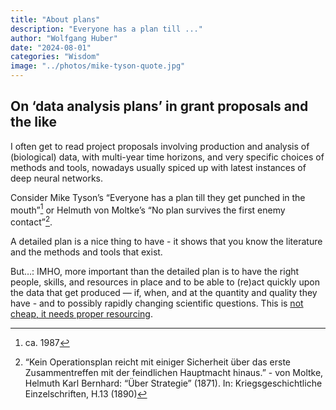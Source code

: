 ```yaml
---
title: "About plans"
description: "Everyone has a plan till ..."
author: "Wolfgang Huber"
date: "2024-08-01"
categories: "Wisdom"
image: "../photos/mike-tyson-quote.jpg"
---
```


## On 'data analysis plans' in grant proposals and the like

I often get to read project proposals involving production and analysis of (biological) data, with multi-year time horizons, and very specific choices of methods and tools, nowadays usually spiced up with latest instances of deep neural networks. 

Consider Mike Tyson's "Everyone has a plan till they get punched in the mouth"^[ca. 1987] or 
Helmuth von Moltke's "No plan survives the first enemy contact"^["Kein Operationsplan reicht mit einiger Sicherheit über das erste Zusammentreffen mit der feindlichen Hauptmacht hinaus." - von Moltke, Helmuth Karl Bernhard: "Über Strategie" (1871). In: Kriegsgeschichtliche Einzelschriften, H.13 (1890)]. 

A detailed plan is a nice thing to have - it shows that you know the literature and the methods and tools that exist.

But...: IMHO, more important than the detailed plan is to have the right people, skills, and resources in place and to be able to (re)act quickly upon the data that get produced — if, when, and at the quantity and quality they have - and to possibly rapidly changing scientific questions. This is [not cheap, it needs proper resourcing](compbioisnotcheap.html).

